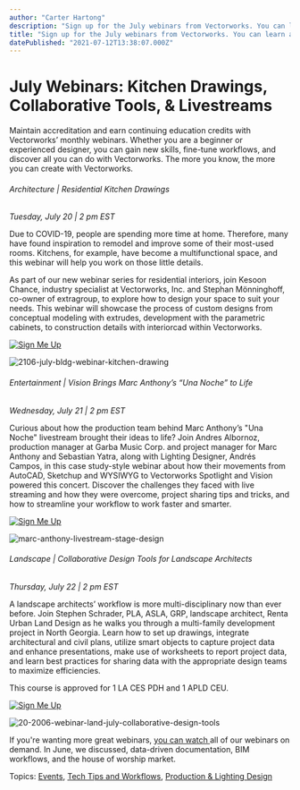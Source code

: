 ```yaml
---
author: "Carter Hartong"
description: "Sign up for the July webinars from Vectorworks. You can learn about kitchen drawings, collaborative design tools, and Mar Anthony’s new livestream."
title: "Sign up for the July webinars from Vectorworks. You can learn about kitchen drawings, collaborative design tools, and Mar Anthony’s new livestream." 
datePublished: "2021-07-12T13:38:07.000Z"
---
```

# July Webinars: Kitchen Drawings, Collaborative Tools, & Livestreams

Maintain accreditation and earn continuing education credits with Vectorworks’ monthly webinars. Whether you are a beginner or experienced designer, you can gain new skills, fine-tune workflows, and discover all you can do with Vectorworks. The more you know, the more you can create with Vectorworks.

###### Architecture | Residential Kitchen Drawings

_Tuesday, July 20 | 2 pm EST_

Due to COVID-19, people are spending more time at home. Therefore, many have found inspiration to remodel and improve some of their most-used rooms. Kitchens, for example, have become a multifunctional space, and this webinar will help you work on those little details. 

As part of our new webinar series for residential interiors, join Kesoon Chance, industry specialist at Vectorworks, Inc. and Stephan Mönninghoff, co-owner of extragroup, to explore how to design your space to suit your needs. This webinar will showcase the process of custom designs from conceptual modeling with extrudes, development with the parametric cabinets, to construction details with interiorcad within Vectorworks.

[![Sign Me Up](https://no-cache.hubspot.com/cta/default/3018241/e285dcee-263b-455b-b2d5-0eba08c09517.png)](https://cta-redirect.hubspot.com/cta/redirect/3018241/e285dcee-263b-455b-b2d5-0eba08c09517) 

![2106-july-bldg-webinar-kitchen-drawing](https://blog.vectorworks.net/hs-fs/hubfs/Blog%20Images/210707_July%20Webinar/2106-july-bldg-webinar-images-rise-cover-image-1680x1120.jpg?width=1680&name=2106-july-bldg-webinar-images-rise-cover-image-1680x1120.jpg)

###### Entertainment | Vision Brings Marc Anthony’s “Una Noche” to Life

_Wednesday, July 21 | 2 pm EST_

Curious about how the production team behind Marc Anthony’s "Una Noche" livestream brought their ideas to life? Join Andres Albornoz, production manager at Garba Music Corp. and project manager for Marc Anthony and Sebastian Yatra, along with Lighting Designer, Andrés Campos, in this case study-style webinar about how their movements from AutoCAD, Sketchup and WYSIWYG to Vectorworks Spotlight and Vision powered this concert. Discover the challenges they faced with live streaming and how they were overcome, project sharing tips and tricks, and how to streamline your workflow to work faster and smarter.

[![Sign Me Up](https://no-cache.hubspot.com/cta/default/3018241/6b74235e-9c10-42ae-8b55-503250433e61.png)](https://cta-redirect.hubspot.com/cta/redirect/3018241/6b74235e-9c10-42ae-8b55-503250433e61) 

![marc-anthony-livestream-stage-design](https://blog.vectorworks.net/hs-fs/hubfs/Blog%20Images/210707_July%20Webinar/Picture1.jpg?width=1072&name=Picture1.jpg)

###### Landscape | Collaborative Design Tools for Landscape Architects

_Thursday, July 22 | 2 pm EST_

A landscape architects’ workflow is more multi-disciplinary now than ever before. Join Stephen Schrader, PLA, ASLA, GRP, landscape architect, Renta Urban Land Design as he walks you through a multi-family development project in North Georgia. Learn how to set up drawings, integrate architectural and civil plans, utilize smart objects to capture project data and enhance presentations, make use of worksheets to report project data, and learn best practices for sharing data with the appropriate design teams to maximize efficiencies.

This course is approved for 1 LA CES PDH and 1 APLD CEU.

[![Sign Me Up](https://no-cache.hubspot.com/cta/default/3018241/d38fdbb8-3d9f-489c-bfb6-0baa22474e28.png)](https://cta-redirect.hubspot.com/cta/redirect/3018241/d38fdbb8-3d9f-489c-bfb6-0baa22474e28) 

![20-2006-webinar-land-july-collaborative-design-tools](https://blog.vectorworks.net/hs-fs/hubfs/Blog%20Images/210707_July%20Webinar/20-2006-webinar-land-august-copy-design-sm-rise-cover-image.jpg?width=1680&name=20-2006-webinar-land-august-copy-design-sm-rise-cover-image.jpg)

If you're wanting more great webinars, [you can watch ](https://university.vectorworks.net)all of our webinars on demand. In June, we discussed, data-driven documentation, BIM workflows, and the house of worship market.

 Topics: [Events](https://blog.vectorworks.net/topic/events), [Tech Tips and Workflows](https://blog.vectorworks.net/topic/tech-tips-and-workflows), [Production & Lighting Design](https://blog.vectorworks.net/topic/production-lighting-design) 

 